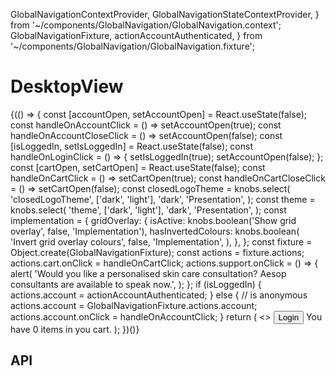   GlobalNavigationContextProvider,
  GlobalNavigationStateContextProvider,
} from '~/components/GlobalNavigation/GlobalNavigation.context';
  GlobalNavigationFixture,
  actionAccountAuthenticated,
} from '~/components/GlobalNavigation/GlobalNavigation.fixture';

<Meta title="Components/GlobalNavigation/DesktopView" component={DesktopView} />

# DesktopView

<Canvas>
  <Story
    name="Base component"
    parameters={{
      viewport: {
        defaultViewport: 'desktop',
      },
    }}
  >
    {(() => {
      const [accountOpen, setAccountOpen] = React.useState(false);
      const handleOnAccountClick = () => setAccountOpen(true);
      const handleOnAccountCloseClick = () => setAccountOpen(false);
      const [isLoggedIn, setIsLoggedIn] = React.useState(false);
      const handleOnLoginClick = () => {
        setIsLoggedIn(true);
        setAccountOpen(false);
      };
      const [cartOpen, setCartOpen] = React.useState(false);
      const handleOnCartClick = () => setCartOpen(true);
      const handleOnCartCloseClick = () => setCartOpen(false);
      const closedLogoTheme = knobs.select(
        'closedLogoTheme',
        ['dark', 'light'],
        'dark',
        'Presentation',
      );
      const theme = knobs.select(
        'theme',
        ['dark', 'light'],
        'dark',
        'Presentation',
      );
      const implementation = {
        gridOverlay: {
          isActive: knobs.boolean('Show grid overlay', false, 'Implementation'),
          hasInvertedColours: knobs.boolean(
            'Invert grid overlay colours',
            false,
            'Implementation',
          ),
        },
      };
      const fixture = Object.create(GlobalNavigationFixture);
      const actions = fixture.actions;
      actions.cart.onClick = handleOnCartClick;
      actions.support.onClick = () => {
        alert(
          'Would you like a personalised skin care consultation? Aesop consultants are available to speak now.',
        );
      };
      if (isLoggedIn) {
        actions.account = actionAccountAuthenticated;
      } else {
        // is anonymous
        actions.account = GlobalNavigationFixture.actions.account;
        actions.account.onClick = handleOnAccountClick;
      }
      return (
        <>
          <GlobalNavigationStateContextProvider>
            <GlobalNavigationContextProvider
              value={{
                actions: fixture.actions,
                collections: fixture.collections,
                isVisuallyObstructed: cartOpen || accountOpen,
                read: fixture.read,
                onClose: fixture.onClose,
                onOpen: fixture.onOpen,
                theme,
              }}
            >
              <DesktopViewContextProvider
                openClassName="desktop-open"
                closedClassName="desktop-closed"
                closedLogoTheme={closedLogoTheme}
              >
                <DesktopView />
              </DesktopViewContextProvider>
            </GlobalNavigationContextProvider>
          </GlobalNavigationStateContextProvider>
          <Modal
            copy={{
              close: 'Close Modal',
            }}
            isVisible={accountOpen}
            onClose={handleOnAccountCloseClick}
          >
            <Button title="login" onClick={handleOnLoginClick} isInline={true}>
              Login
            </Button>
          </Modal>
          <Modal
            copy={{
              close: 'Close Modal',
            }}
            isVisible={cartOpen}
            onClose={handleOnCartCloseClick}
          >
            You have 0 items in you cart.
          </Modal>
          <StorybookGridOverlay {...implementation.gridOverlay} />
        </>
      );
    })()}
  </Story>
</Canvas>

## API

<ArgsTable of={DesktopView} />
